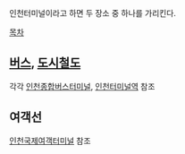 인천터미널이라고 하면 두 장소 중 하나를 가리킨다.

[[목차]]

== [[버스]], [[도시철도]] ==
각각 [[인천종합버스터미널]], [[인천터미널역]] 참조

== 여객선 ==
[[인천국제여객터미널]] 참조
